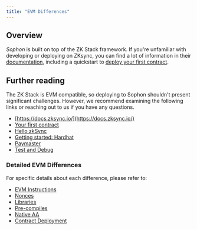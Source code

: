 ```yaml
---
title: "EVM Differences"
---
```


## Overview

*Sophon* is built on top of the ZK Stack framework. If you're unfamiliar with developing or deploying on ZKsync, you can find a lot of information in their [documentation](https://docs.zksync.io/), including a quickstart to [deploy your first contract](https://docs.zksync.io/zksync-era/guides/quick-start/deploy-your-first-contract).

## Further reading

The ZK Stack is EVM compatible, so deploying to Sophon shouldn't present significant challenges. However, we recommend examining the following links or reaching out to us if you have any questions.

* [https://docs.zksync.io/](https://docs.zksync.io/)
* [Your first contract](https://docs.zksync.io/build/start-coding/quick-start/deploy-your-first-contract)
* [Hello zkSync](https://docs.zksync.io/build/zksync-101/hello-zksync)
* [Getting started: Hardhat](https://docs.zksync.io/zksync-era/tooling/hardhat/guides/getting-started)
* [Paymaster](https://docs.zksync.io/zksync-era/unique-features/paymaster)
* [Test and Debug](https://docs.zksync.io/zksync-era/tooling/local-setup)

### Detailed EVM Differences

For specific details about each difference, please refer to:

* [EVM Instructions](https://docs.zksync.io/zksync-protocol/differences/evm-instructions)
* [Nonces](https://docs.zksync.io/zksync-protocol/differences/nonces)
* [Libraries](https://docs.zksync.io/zksync-protocol/differences/libraries)
* [Pre-compiles](https://docs.zksync.io/zksync-protocol/differences/pre-compiles)
* [Native AA](https://docs.zksync.io/zksync-protocol/differences/native-vs-eip4337)
* [Contract Deployment](https://docs.zksync.io/zksync-protocol/differences/contract-deployment)
